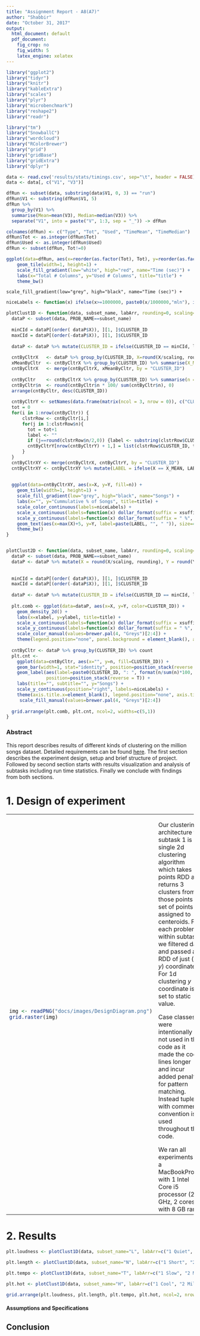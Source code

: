 ```yaml
---
title: "Assignment Report - A8(A7)"
author: "Shabbir"
date: "October 31, 2017"
output:
  html_document: default
  pdf_document:
    fig_crop: no
    fig_width: 5
    latex_engine: xelatex
---
```


```r
library("ggplot2")
library("tidyr")
library("knitr")
library("kableExtra")
library("scales")
library("plyr")
library("microbenchmark")
library("reshape2")
library("readr")

library("tm")
library("SnowballC")
library("wordcloud")
library("RColorBrewer")
library("grid")
library("gridBase")
library("gridExtra")
library("dplyr")
```

```r
data <- read.csv('results/stats/timings.csv', sep="\t", header = FALSE)
data <- data[, c("V1", "V3")]
```

```r
dfRun <- subset(data, substring(data$V1, 0, 3) == "run")
dfRun$V1 <- substring(dfRun$V1, 5)
dfRun %>%
  group_by(V1) %>% 
  summarise(Mean=mean(V3), Median=median(V3)) %>%
  separate("V1", into = paste("V", 1:3, sep = "_")) -> dfRun

colnames(dfRun) <- c("Type", "Tot", "Used", "TimeMean", "TimeMedian")
dfRun$Tot <- as.integer(dfRun$Tot)
dfRun$Used <- as.integer(dfRun$Used)
dfRun <- subset(dfRun, Tot!=0)
```
```r
ggplot(data=dfRun, aes(x=reorder(as.factor(Tot), Tot), y=reorder(as.factor(Used), Used), fill=TimeMedian)) +
    geom_tile(width=1, height=1) + 
    scale_fill_gradient(low="white", high="red", name="Time (sec)") +
    labs(x="Total # Columns", y="Used # Columns", title="title") + 
    theme_bw()
```

    scale_fill_gradient(low="grey", high="black", name="Time (sec)") +

















```r



niceLabels <- function(x) ifelse(x>=1000000, paste0(x/1000000,"mln"), ifelse(x==0, x, paste0(x/1000,"k")))

plotClust1D <- function(data, subset_name, labArr, rounding=0, scaling=1, title="", xlabel="", ylabel="", ysuffix="", xsuffix=""){
  dataP <- subset(data, PROB_NAME==subset_name)
  
  minCId = dataP[(order( dataP$X)), ][1, ]$CLUSTER_ID
  maxCId = dataP[(order(-dataP$X)), ][1, ]$CLUSTER_ID
  
  dataP <- dataP %>% mutate(CLUSTER_ID = ifelse(CLUSTER_ID == minCId, labArr[1], ifelse(CLUSTER_ID == maxCId, labArr[3], labArr[2])))
  
  cntByCltrX   <- dataP %>% group_by(CLUSTER_ID, X=round(X/scaling, rounding)) %>% count
  xMeanByCltr  <- cntByCltrX %>% group_by(CLUSTER_ID) %>% summarise(X_MEAN = round(mean(X), 0)) 
  cntByCltrX   <- merge(cntByCltrX, xMeanByCltr, by = "CLUSTER_ID")
  
  cntByCltr    <- cntByCltrX %>% group_by(CLUSTER_ID) %>% summarise(n = sum(n)) 
  cntByCltr$n  <- round(cntByCltr$n * 100/ sum(cntByCltr$n), 0)
  arrange(cntByCltr, desc(CLUSTER_ID))
  
  cntByCltrY <- setNames(data.frame(matrix(ncol = 3, nrow = 0)), c("CLUSTER_ID", "Y", "LABEL"))
  tot = 0
  for(i in 1:nrow(cntByCltr)) {
      clstrRow <- cntByCltr[i,]
      for(j in 1:clstrRow$n){
        tot = tot+1
        label <- ""
        if (j==round(clstrRow$n/2,0)) {label <- substring(clstrRow$CLUSTER_ID, 2)}
        cntByCltrY[nrow(cntByCltrY) + 1,] = list(clstrRow$CLUSTER_ID, tot, label)
      }
  }
  cntByCltrXY <- merge(cntByCltrX, cntByCltrY, by = "CLUSTER_ID")
  cntByCltrXY <- cntByCltrXY %>% mutate(LABEL = ifelse(X == X_MEAN, LABEL, ""))
  
  
  ggplot(data=cntByCltrXY, aes(x=X, y=Y, fill=n)) +
    geom_tile(width=1, height=1) +
    scale_fill_gradient(low="grey", high="black", name="Songs") +
    labs(x="", y="Cummulative % of Songs", title=title) +
    scale_color_continuous(labels=niceLabels) +
    scale_x_continuous(labels=function(x) dollar_format(suffix = xsuffix, prefix = "")(x)) +
    scale_y_continuous(labels=function(x) dollar_format(suffix = " %", prefix = "")(x)) +
    geom_text(aes(x=max(X)+5, y=Y, label=paste(LABEL, "", " ")), size=4) + 
    theme_bw()
}


plotClust2D <- function(data, subset_name, labArr, rounding=0, scaling=1, title="", xlabel="", ylabel="", ysuffix="", xsuffix=""){
  dataP <- subset(data, PROB_NAME==subset_name)
  dataP <- dataP %>% mutate(X = round(X/scaling, rounding), Y = round(Y/scaling, rounding))
  
  
  minCId = dataP[(order( dataP$X)), ][1, ]$CLUSTER_ID
  maxCId = dataP[(order(-dataP$X)), ][1, ]$CLUSTER_ID
  
  dataP <- dataP %>% mutate(CLUSTER_ID = ifelse(CLUSTER_ID == minCId, labArr[1], ifelse(CLUSTER_ID == maxCId, labArr[3], labArr[2])))
  
  plt.comb <- ggplot(data=dataP, aes(x=X, y=Y, color=CLUSTER_ID)) +
    geom_density_2d() +
    labs(x=xlabel, y=ylabel, title=title) +
    scale_x_continuous(labels=function(x) dollar_format(suffix = xsuffix, prefix = "")(x)) +
    scale_y_continuous(labels=function(x) dollar_format(suffix = " %", prefix = "")(x)) +
    scale_color_manual(values=brewer.pal(4, "Greys")[2:4]) + 
    theme(legend.position="none", panel.background = element_blank(), axis.line = element_line(colour = "black"), panel.grid.major = element_line(color="lightgrey"))
  
  cntByCltr <- dataP %>% group_by(CLUSTER_ID) %>% count
  plt.cnt <- 
    ggplot(data=cntByCltr, aes(x="", y=n, fill=CLUSTER_ID)) +
    geom_bar(width=1, stat="identity", position=position_stack(reverse = T)) +
    geom_label(aes(label=paste0(CLUSTER_ID, ": ", format(n/sum(n)*100, digits=0), "%")), 
               position=position_stack(reverse = T)) +
    labs(title="", subtitle="", y="Songs") +
    scale_y_continuous(position="right", labels=niceLabels) +
    theme(axis.title.x=element_blank(), legend.position="none", axis.ticks.x=element_blank(), panel.background = element_blank()) +
     scale_fill_manual(values=brewer.pal(4, "Greys")[2:4]) 
 
  grid.arrange(plt.comb, plt.cnt, ncol=2, widths=c(5,1))
}

```

### Abstract

This report describes results of different kinds of clustering on the million songs dataset. Detailed requirements can be found [here](http://janvitek.org/pdpmr/f17/task-a7-clustering.html). The first section describes the experiment design, setup and brief structure of project. Followed by second section starts with results visualization and analysis of subtasks including run time statistics. Finally we conclude with findings from both sections.

# 1. Design of experiment

<table><tr><td>
```r
img <- readPNG("docs/images/DesignDiagram.png")
grid.raster(img)
```
</td><td valign="top">
Our clustering architecture for subtask 1 is a single 2d clustering algorithm which takes 2d points RDD and returns 3 clusters from those points as set of points assigned to centeroids. For each problem within subtask we filtered data and passed an RDD of just $(x,y)$ coordinates. For 1d clustering $y$ coordinate is set to static value.

Case classes were intentionally not used in the code as it made the code lines longer and incur added penalty for pattern matching. Instead tuples with comments convention is used throughout the code.

We ran all experiments on a MacBookPro12 with 1 Intel Core i5 processor (2.7 GHz, 2 cores) with 8 GB ram.
</td></tr></table>

# 2. Results



```r
plt.loudness <- plotClust1D(data, subset_name="L", labArr=c("1 Quiet", "2 Med", "3 Loud"), title="Fuzzy Loudness (1 db buckets)", xlabel="Loudness", xsuffix=" db", rounding=0)

plt.length <- plotClust1D(data, subset_name="N", labArr=c("1 Short", "2 Med", "3 Long"), title="Fuzzy Length (30 sec buckets)", xlabel="Length", xsuffix=" min", scaling=30)

plt.tempo <- plotClust1D(data, subset_name="T", labArr=c("1 Slow", "2 Med", "3 Fast"), title="Fuzzy Tempo (3 BPM buckets)", xlabel="Tempo", xsuffix=" BPM", rounding=0, scaling=3)

plt.hot <- plotClust1D(data, subset_name="H", labArr=c("1 Cool", "2 Mild", "3 Hot"), title="Fuzzy Song Hotness (1% buckets)", xlabel="Hotness", xsuffix=" %", rounding=3, scaling=.01)

grid.arrange(plt.loudness, plt.length, plt.tempo, plt.hot, ncol=2, nrow=2)

```


#### Assumptions and Specifications


## Conclusion

